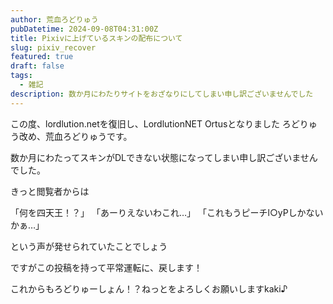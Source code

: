 ```yaml
---
author: 荒血ろどりゅう
pubDatetime: 2024-09-08T04:31:00Z
title: Pixivに上げているスキンの配布について
slug: pixiv_recover
featured: true
draft: false
tags:
  - 雑記
description: 数か月にわたりサイトをおざなりにしてしまい申し訳ございませんでした
---
```


この度、lordlution.netを復旧し、LordlutionNET Ortusとなりました
ろどりゅう改め、荒血ろどりゅうです。

数か月にわたってスキンがDLできない状態になってしまい申し訳ございませんでした。

きっと閲覧者からは

「何を四天王！？」
「あーりえないわこれ…」
「これもうピーチl○yPしかないかぁ…」

という声が発せられていたことでしょう

ですがこの投稿を持って平常運転に、戻します！

これからもろどりゅーしょん！？ねっとをよろしくお願いしますkaki♪
